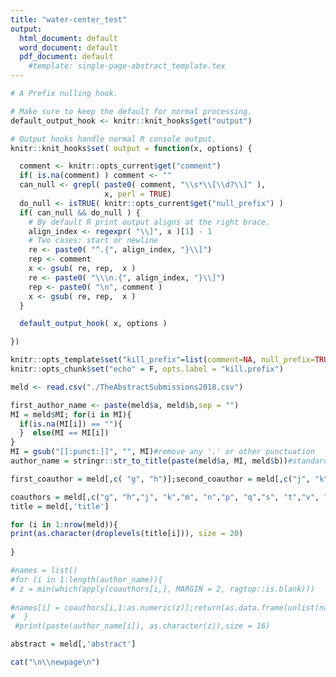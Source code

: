 ```yaml
---
title: "water-center_test"
output:
  html_document: default
  word_document: default
  pdf_document: default
    #template: single-page-abstract_template.tex
---
```

```r
# A Prefix nulling hook.

# Make sure to keep the default for normal processing.
default_output_hook <- knitr::knit_hooks$get("output")

# Output hooks handle normal R console output.
knitr::knit_hooks$set( output = function(x, options) {

  comment <- knitr::opts_current$get("comment")
  if( is.na(comment) ) comment <- ""
  can_null <- grepl( paste0( comment, "\\s*\\[\\d?\\]" ),
                     x, perl = TRUE)
  do_null <- isTRUE( knitr::opts_current$get("null_prefix") )
  if( can_null && do_null ) {
    # By default R print output aligns at the right brace.
    align_index <- regexpr( "\\]", x )[1] - 1
    # Two cases: start or newline
    re <- paste0( "^.{", align_index, "}\\]")
    rep <- comment
    x <- gsub( re, rep,  x )
    re <- paste0( "\\\n.{", align_index, "}\\]")
    rep <- paste0( "\n", comment )
    x <- gsub( re, rep,  x )
  }

  default_output_hook( x, options )

})

knitr::opts_template$set("kill_prefix"=list(comment=NA, null_prefix=TRUE))
knitr::opts_chunk$set("echo" = F, opts.label = "kill.prefix")
```

```r
meld <- read.csv("./TheAbstractSubmissions2018.csv")

first_author_name <- paste(meld$a, meld$b,sep = "")
MI = meld$MI; for(i in MI){
  if(is.na(MI[i]) == ""){
  }  else(MI == MI[i])
}
MI = gsub("[[:punct:]]", "", MI)#remove any '.' or other punctuation
author_name = stringr::str_to_title(paste(meld$a, MI, meld$b))#standardize the capitalization

first_coauthor = meld[,c( "g", "h")];second_coauthor = meld[,c("j", "k")]; third_coauthor = meld[, c("m", "n")];fourth_coauthor = meld[,c("p", "q")]; fifth_coauthor = meld[,c("s", "t")];sixth_coauthor= meld[,c("v", "w")]

coauthors = meld[,c("g", "h","j", "k","m", "n","p", "q","s", "t","v", "w")];coauthors$x = ""
title = meld[,'title']

for (i in 1:nrow(meld)){
print(as.character(droplevels(title[i])), size = 20)
  
}
```


```r

#names = list()
#for (i in 1:length(author_name)){
# z = min(which(apply(coauthors[i,], MARGIN = 2, ragtop::is.blank)))
 
#names[i] = coauthors[i,1:as.numeric(z)];return(as.data.frame(unlist(names)))
#  }
 #print(paste(author_name[i]), as.character(z)),size = 16)
```


```r
abstract = meld[,'abstract']

cat("\n\\newpage\n")
```
